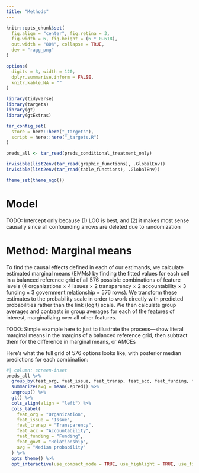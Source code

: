 ```yaml
---
title: "Methods"
---
```


```r
knitr::opts_chunk$set(
  fig.align = "center", fig.retina = 3,
  fig.width = 6, fig.height = (6 * 0.618),
  out.width = "80%", collapse = TRUE,
  dev = "ragg_png"
)

options(
  digits = 3, width = 120,
  dplyr.summarise.inform = FALSE,
  knitr.kable.NA = ""
)
```

```r
library(tidyverse)
library(targets)
library(gt)
library(gtExtras)

tar_config_set(
  store = here::here("_targets"),
  script = here::here("_targets.R")
)

preds_all <- tar_read(preds_conditional_treatment_only)

invisible(list2env(tar_read(graphic_functions), .GlobalEnv))
invisible(list2env(tar_read(table_functions), .GlobalEnv))

theme_set(theme_ngo())
```

# Model

TODO: Intercept only because (1) LOO is best, and (2) it makes most sense causally since all confounding arrows are deleted due to randomization


# Method: Marginal means

To find the causal effects defined in each of our estimands, we calculate estimated marginal means (EMMs) by finding the fitted values for each cell in a balanced reference grid of all 576 possible combinations of feature levels (4 organizations × 4 issues × 2 transparency × 2 accountability × 3 funding × 3 government relationship = 576 rows). We transform these estimates to the probability scale in order to work directly with predicted probabilities rather than the link (logit) scale. We then calculate group averages and contrasts in group averages for each of the features of interest, marginalizing over all other features.

TODO: Simple example here to just to illustrate the process—show literal marginal means in the margins of a balanced reference grid, then subtract them for the difference in marginal means, or AMCEs

Here's what the full grid of 576 options looks like, with posterior median predictions for each combination:

```r
#| column: screen-inset
preds_all %>% 
  group_by(feat_org, feat_issue, feat_transp, feat_acc, feat_funding, feat_govt) %>% 
  summarize(avg = mean(.epred)) %>% 
  ungroup() %>% 
  gt() %>% 
  cols_align(align = "left") %>% 
  cols_label(
    feat_org = "Organization",
    feat_issue = "Issue",
    feat_transp = "Transparency",
    feat_acc = "Accountability",
    feat_funding = "Funding",
    feat_govt = "Relationship",
    avg = "Median probability"
  ) %>% 
  opts_theme() %>% 
  opt_interactive(use_compact_mode = TRUE, use_highlight = TRUE, use_filters = TRUE)
```

